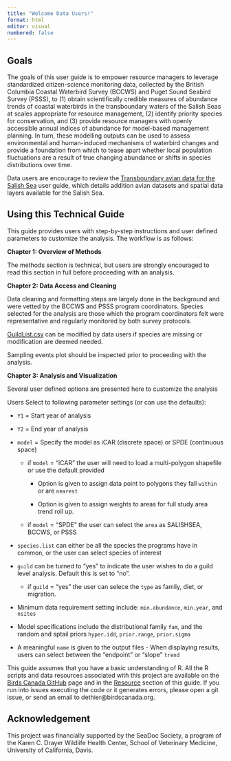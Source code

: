```yaml
---
title: "Welcome Data Users!"
format: html
editor: visual
numbered: false
---
```


## Goals {#0.1Intro}

The goals of this user guide is to empower resource managers to leverage standardized citizen-science monitoring data, collected by the British Columbia Coastal Waterbird Survey (BCCWS) and Puget Sound Seabird Survey (PSSS), to (1) obtain scientifically credible measures of abundance trends of coastal waterbirds in the transboundary waters of the Salish Seas at scales appropriate for resource management, (2) identify priority species for conservation, and (3) provide resource managers with openly accessible annual indices of abundance for model-based management planning. In turn, these modelling outputs can be used to assess environmental and human-induced mechanisms of waterbird changes and provide a foundation from which to tease apart whether local population fluctuations are a result of true changing abundance or shifts in species distributions over time.

Data users are encourage to review the [Transboundary avian data for the Salish Sea](https://birdscanada.github.io/TransboundaryData_SalishSea/) user guide, which details addition avian datasets and spatial data layers available for the Salish Sea.

## Using this Technical Guide {#0.2Intro}

This guide provides users with step-by-step instructions and user defined parameters to customize the analysis. The workflow is as follows:

**Chapter 1: Overview of Methods**

The methods section is technical, but users are strongly encouraged to read this section in full before proceeding with an analysis.

**Chapter 2: Data Access and Cleaning**

Data cleaning and formatting steps are largely done in the background and were vetted by the BCCWS and PSSS program coordinators. Species selected for the analysis are those which the program coordinators felt were representative and regularly monitored by both survey protocols.

[GuildList.csv](Data/GuildList.csv) can be modified by data users if species are missing or modification are deemed needed.

Sampling events plot should be inspected prior to proceeding with the analysis.

**Chapter 3: Analysis and Visualization**

Several user defined options are presented here to customize the analysis

Users Select to following parameter settings (or can use the defaults):

-   `Y1` = Start year of analysis

-   `Y2` = End year of analysis

-   `model` = Specify the model as iCAR (discrete space) or SPDE (continuous space)

    -   if `model` = "iCAR" the user will need to load a multi-polygon shapefile or use the default provided

        -   Option is given to assign data point to polygons they fall `within` or are `nearest`

        -   Option is given to assign weights to areas for full study area trend roll up.

    -   if `model` = "SPDE" the user can select the `area` as SALISHSEA, BCCWS, or PSSS

-   `species.list` can either be all the species the programs have in common, or the user can select species of interest

-   `guild` can be turned to "yes" to indicate the user wishes to do a guild level analysis. Default this is set to "no".

    -   if `guild` = "yes" the user can selece the `type` as family, diet, or migration.

-   Minimum data requirement setting include: `min.abundance`, `min.year`, and `nsites`

-   Model specifications include the distributional family `fam`, and the random and sptail priors `hyper.idd`, `prior.range`, `prior.sigma`

-   A meaningful `name` is given to the output files - When displaying results, users can select between the "endpoint" or "slope" `trend`

This guide assumes that you have a basic understanding of R. All the R scripts and data resources associated with this project are available on the [Birds Canada GitHub](https://github.com/BirdsCanada/SalishSeaTrends) page and in the [Resource](#9.9BirdsCan) section of this guide. If you run into issues executing the code or it generates errors, please open a git issue, or send an email to dethier\@birdscanada.org.

## Acknowledgement {#0.3Intro}

This project was financially supported by the SeaDoc Society, a program of the Karen C. Drayer Wildlife Health Center, School of Veterinary Medicine, University of California, Davis.
